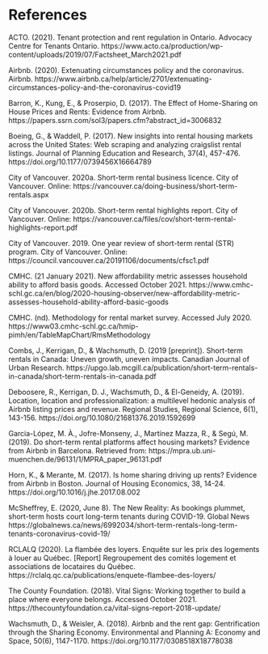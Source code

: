 # References {-}

ACTO. (2021). Tenant protection and rent regulation in Ontario. Advocacy Centre for Tenants Ontario. https://www.acto.ca/production/wp-content/uploads/2019/07/Factsheet_March2021.pdf

Airbnb. (2020). Extenuating circumstances policy and the coronavirus. Airbnb. https://www.airbnb.ca/help/article/2701/extenuating-circumstances-policy-and-the-coronavirus-covid19

Barron, K., Kung, E., & Proserpio, D. (2017). The Effect of Home-Sharing on House Prices and Rents: Evidence from Airbnb. https://papers.ssrn.com/sol3/papers.cfm?abstract_id=3006832 

Boeing, G., & Waddell, P. (2017). New insights into rental housing markets across the United States: Web scraping and analyzing craigslist rental listings. Journal of Planning Education and Research, 37(4), 457-476. https://doi.org/10.1177/0739456X16664789

City of Vancouver. 2020a. Short-term rental business licence. City of Vancouver. Online: https://vancouver.ca/doing-business/short-term-rentals.aspx

City of Vancouver. 2020b. Short-term rental highlights report. City of Vancouver. Online: https://vancouver.ca/files/cov/short-term-rental-highlights-report.pdf 

City of Vancouver. 2019. One year review of short-term rental (STR) program. City of Vancouver. Online: https://council.vancouver.ca/20191106/documents/cfsc1.pdf 

CMHC. (21 January 2021). New affordability metric assesses household ability to afford basis goods. Accessed October 2021. https://www.cmhc-schl.gc.ca/en/blog/2020-housing-observer/new-affordability-metric-assesses-household-ability-afford-basic-goods

CMHC. (nd). Methodology for rental market survey. Accessed July 2020.  https://www03.cmhc-schl.gc.ca/hmip-pimh/en/TableMapChart/RmsMethodology

Combs, J., Kerrigan, D., & Wachsmuth, D. (2019 [preprint]). Short-term rentals in Canada: Uneven growth, uneven impacts. Canadian Journal of Urban Research. https://upgo.lab.mcgill.ca/publication/short-term-rentals-in-canada/short-term-rentals-in-canada.pdf 

Deboosere, R., Kerrigan, D. J., Wachsmuth, D., & El-Geneidy, A. (2019). Location, location and professionalization: a multilevel hedonic analysis of Airbnb listing prices and revenue. Regional Studies, Regional Science, 6(1), 143-156. https://doi.org/10.1080/21681376.2019.1592699

Garcia-López, M. À., Jofre-Monseny, J., Martínez Mazza, R., & Segú, M. (2019). Do short-term rental platforms affect housing markets? Evidence from Airbnb in Barcelona. Retrieved from: https://mpra.ub.uni-muenchen.de/96131/1/MPRA_paper_96131.pdf

Horn, K., & Merante, M. (2017). Is home sharing driving up rents? Evidence from Airbnb in Boston. Journal of Housing Economics, 38, 14-24. https://doi.org/10.1016/j.jhe.2017.08.002

McSheffrey, E. (2020, June 8). The New Reality: As bookings plummet, short-term hosts court long-term tenants during COVID-19. Global News https://globalnews.ca/news/6992034/short-term-rentals-long-term-tenants-coronavirus-covid-19/

RCLALQ (2020). La flambée des loyers. Enquête sur les prix des logements à louer au Québec. [Report] Regroupement des comités logement et associations de locataires du Québec. https://rclalq.qc.ca/publications/enquete-flambee-des-loyers/ 

The County Foundation. (2018). Vital Signs: Working together to build a place where everyone belongs. Accessed October 2021. https://thecountyfoundation.ca/vital-signs-report-2018-update/

Wachsmuth, D., & Weisler, A. (2018). Airbnb and the rent gap: Gentrification through the Sharing Economy. Environmental and Planning A: Economy and Space, 50(6), 1147-1170. https://doi.org/10.1177/0308518X18778038 